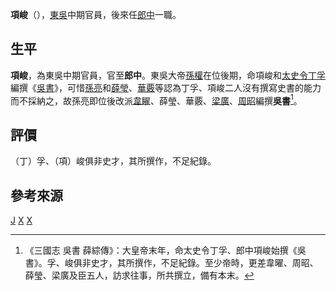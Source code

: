 '''項峻'''（{{bd|？||？年|catIdx=W}}），[[孙吴|東吳]]中期官員，後來任[[郎中|郎中]]一職。
==生平==
'''項峻'''，為東吳中期官員，官至'''郎中'''。東吳大帝[[孫權|孫權]]在位後期，命項峻和[[太史令|太史令]][[丁孚|丁孚]]編撰《[[吳書|吳書]]》，可惜[[孫亮|孫亮]]和[[薛莹_(三国)|薛瑩]]、[[華覈|華覈]]等認為丁孚、項峻二人沒有撰寫史書的能力而不採納之，故孫亮即位後改派[[韋昭|韋矅]]、薛瑩、華覈、[[梁廣|梁廣]]、[[周昭|周昭]]編撰'''吳書'''<ref>《三國志 吳書 薛綜傳》：大皇帝末年，命太史令丁孚、郎中項峻始撰《吳書》。孚、峻俱非史才，其所撰作，不足紀錄。至少帝時，更差韋曜、周昭、薛瑩、梁廣及臣五人，訪求往事，所共撰立，備有本末。</ref>。

==評價==
（丁）孚、（項）峻俱非史才，其所撰作，不足紀錄。

==參考來源==

[[Category:項姓|J]]
[[Category:東吳官員|X]]
[[Category:郎中|X]]